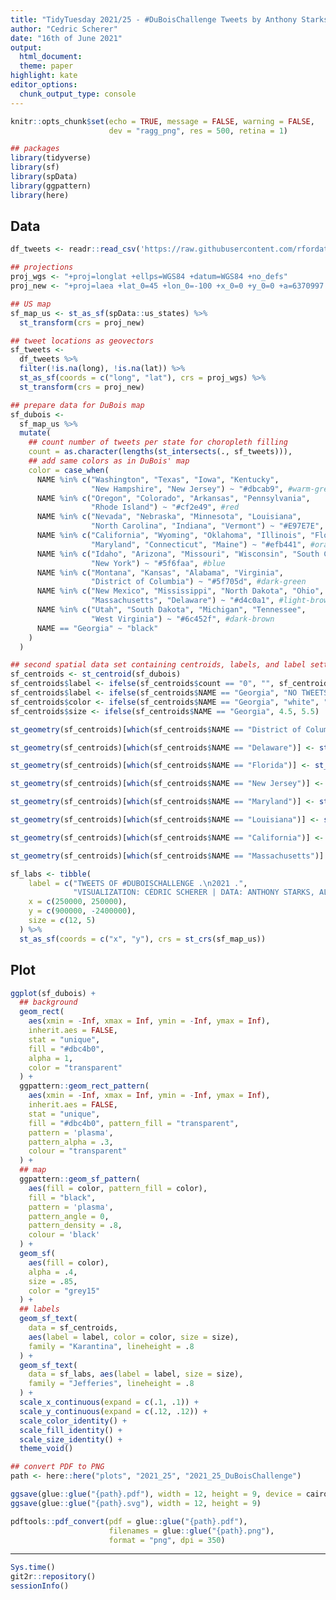 ```yaml
---
title: "TidyTuesday 2021/25 - #DuBoisChallenge Tweets by Anthony Starks, Allen Hillery & Sekou Tyler"
author: "Cedric Scherer"
date: "16th of June 2021"
output:
  html_document:
  theme: paper
highlight: kate
editor_options:
  chunk_output_type: console
---
```

  
```r
knitr::opts_chunk$set(echo = TRUE, message = FALSE, warning = FALSE, 
                      dev = "ragg_png", res = 500, retina = 1)
```

```r
## packages
library(tidyverse)
library(sf)
library(spData)
library(ggpattern)
library(here)
```

## Data

```r
df_tweets <- readr::read_csv('https://raw.githubusercontent.com/rfordatascience/tidytuesday/master/data/2021/2021-06-15/tweets.csv')
```

```r
## projections
proj_wgs <- "+proj=longlat +ellps=WGS84 +datum=WGS84 +no_defs"
proj_new <- "+proj=laea +lat_0=45 +lon_0=-100 +x_0=0 +y_0=0 +a=6370997 +b=6370997 +units=m +no_defs"

## US map
sf_map_us <- st_as_sf(spData::us_states) %>% 
  st_transform(crs = proj_new)

## tweet locations as geovectors
sf_tweets <- 
  df_tweets %>% 
  filter(!is.na(long), !is.na(lat)) %>% 
  st_as_sf(coords = c("long", "lat"), crs = proj_wgs) %>% 
  st_transform(crs = proj_new)

## prepare data for DuBois map
sf_dubois <- 
  sf_map_us %>% 
  mutate(
    ## count number of tweets per state for choropleth filling
    count = as.character(lengths(st_intersects(., sf_tweets))),
    ## add same colors as in DuBois' map
    color = case_when(
      NAME %in% c("Washington", "Texas", "Iowa", "Kentucky",
                  "New Hampshire", "New Jersey") ~ "#dbcab9", #warm-grey
      NAME %in% c("Oregon", "Colorado", "Arkansas", "Pennsylvania", 
                  "Rhode Island") ~ "#cf2e49", #red
      NAME %in% c("Nevada", "Nebraska", "Minnesota", "Louisiana", 
                  "North Carolina", "Indiana", "Vermont") ~ "#E97E7E", #pale-red
      NAME %in% c("California", "Wyoming", "Oklahoma", "Illinois", "Florida", 
                  "Maryland", "Connecticut", "Maine") ~ "#efb441", #orange
      NAME %in% c("Idaho", "Arizona", "Missouri", "Wisconsin", "South Carolina", 
                  "New York") ~ "#5f6faa", #blue
      NAME %in% c("Montana", "Kansas", "Alabama", "Virginia", 
                  "District of Columbia") ~ "#5f705d", #dark-green
      NAME %in% c("New Mexico", "Mississippi", "North Dakota", "Ohio", 
                  "Massachusetts", "Delaware") ~ "#d4c0a1", #light-brown
      NAME %in% c("Utah", "South Dakota", "Michigan", "Tennessee", 
                  "West Virginia") ~ "#6c452f", #dark-brown
      NAME == "Georgia" ~ "black"
    )
  )

## second spatial data set containing centroids, labels, and label settings
sf_centroids <- st_centroid(sf_dubois)
sf_centroids$label <- ifelse(sf_centroids$count == "0", "", sf_centroids$count)
sf_centroids$label <- ifelse(sf_centroids$NAME == "Georgia", "NO TWEETS\nAT ALL", sf_centroids$label)
sf_centroids$color <- ifelse(sf_centroids$NAME == "Georgia", "white", "black")
sf_centroids$size <- ifelse(sf_centroids$NAME == "Georgia", 4.5, 5.5)

st_geometry(sf_centroids)[which(sf_centroids$NAME == "District of Columbia")] <- st_geometry(sf_centroids)[which(sf_centroids$NAME == "District of Columbia")] + c(250000, -28000)

st_geometry(sf_centroids)[which(sf_centroids$NAME == "Delaware")] <- st_geometry(sf_centroids)[which(sf_centroids$NAME == "Delaware")] + c(140000, 0)

st_geometry(sf_centroids)[which(sf_centroids$NAME == "Florida")] <- st_geometry(sf_centroids)[which(sf_centroids$NAME == "Florida")] + c(70000, 0)

st_geometry(sf_centroids)[which(sf_centroids$NAME == "New Jersey")] <- st_geometry(sf_centroids)[which(sf_centroids$NAME == "New Jersey")] + c(10000, -50000)

st_geometry(sf_centroids)[which(sf_centroids$NAME == "Maryland")] <- st_geometry(sf_centroids)[which(sf_centroids$NAME == "Maryland")] + c(-10000, 40000)

st_geometry(sf_centroids)[which(sf_centroids$NAME == "Louisiana")] <- st_geometry(sf_centroids)[which(sf_centroids$NAME == "Louisiana")] + c(-30000, 0)

st_geometry(sf_centroids)[which(sf_centroids$NAME == "California")] <- st_geometry(sf_centroids)[which(sf_centroids$NAME == "California")] + c(100000, -240000)

st_geometry(sf_centroids)[which(sf_centroids$NAME == "Massachusetts")] <- st_geometry(sf_centroids)[which(sf_centroids$NAME == "Massachusetts")] + c(35000, 26000)

sf_labs <- tibble(
    label = c("TWEETS OF #DUBOISCHALLENGE .\n2021 .",
              "VISUALIZATION: CÉDRIC SCHERER | DATA: ANTHONY STARKS, ALLEN HILLERY AND SEKOU TYLER"),
    x = c(250000, 250000),
    y = c(900000, -2400000),
    size = c(12, 5)
  ) %>% 
  st_as_sf(coords = c("x", "y"), crs = st_crs(sf_map_us))
```

## Plot

```r
ggplot(sf_dubois) +
  ## background
  geom_rect(
    aes(xmin = -Inf, xmax = Inf, ymin = -Inf, ymax = Inf),
    inherit.aes = FALSE,
    stat = "unique",
    fill = "#dbc4b0",
    alpha = 1,
    color = "transparent"
  ) +
  ggpattern::geom_rect_pattern(
    aes(xmin = -Inf, xmax = Inf, ymin = -Inf, ymax = Inf),
    inherit.aes = FALSE,
    stat = "unique",
    fill = "#dbc4b0", pattern_fill = "transparent",
    pattern = 'plasma',
    pattern_alpha = .3,
    colour = "transparent"
  ) +
  ## map
  ggpattern::geom_sf_pattern(
    aes(fill = color, pattern_fill = color),
    fill = "black",
    pattern = 'plasma',
    pattern_angle = 0,
    pattern_density = .8,
    colour = 'black'
  ) +
  geom_sf(
    aes(fill = color),
    alpha = .4,
    size = .85,
    color = "grey15"
  ) +
  ## labels
  geom_sf_text(
    data = sf_centroids,
    aes(label = label, color = color, size = size),
    family = "Karantina", lineheight = .8
  ) +
  geom_sf_text(
    data = sf_labs, aes(label = label, size = size),
    family = "Jefferies", lineheight = .8
  ) +
  scale_x_continuous(expand = c(.1, .1)) +
  scale_y_continuous(expand = c(.12, .12)) +
  scale_color_identity() +
  scale_fill_identity() +
  scale_size_identity() +
  theme_void()
```

```r
## convert PDF to PNG
path <- here::here("plots", "2021_25", "2021_25_DuBoisChallenge")

ggsave(glue::glue("{path}.pdf"), width = 12, height = 9, device = cairo_pdf)
ggsave(glue::glue("{path}.svg"), width = 12, height = 9)

pdftools::pdf_convert(pdf = glue::glue("{path}.pdf"), 
                      filenames = glue::glue("{path}.png"),
                      format = "png", dpi = 350)
```


***

```r
Sys.time()
git2r::repository()
sessionInfo()
```
